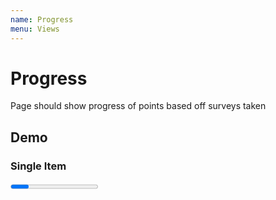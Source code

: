 ```yaml
---
name: Progress
menu: Views
---
```



# Progress

Page should show progress of points based off surveys taken

## Demo

### Single Item

<Playground>
  <Progress
    clickAction={() => console.log(clicked)} />
</Playground>
